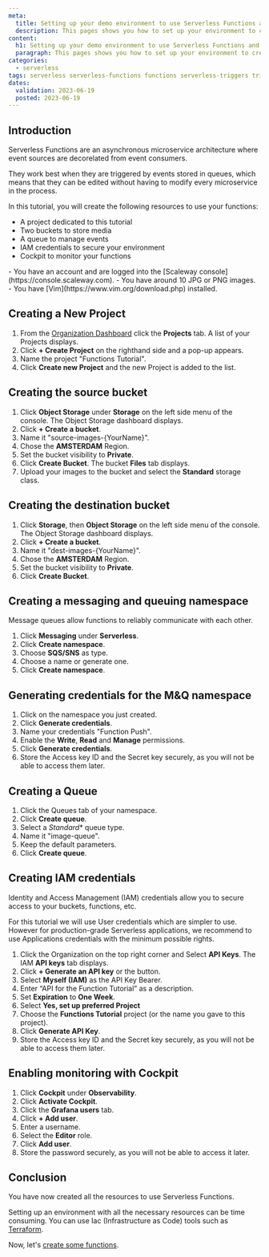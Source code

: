 ```yaml
---
meta:
  title: Setting up your demo environment to use Serverless Functions and Triggers
  description: This pages shows you how to set up your environment to create a demo using Serverless Functions and Triggers
content:
  h1: Setting up your demo environment to use Serverless Functions and Triggers
  paragraph: This pages shows you how to set up your environment to create a demo using Serverless Functions and Triggers
categories:
  - serverless
tags: serverless serverless-functions functions serverless-triggers triggers sqs-queue
dates:
  validation: 2023-06-19
  posted: 2023-06-19
---
```


## Introduction

Serverless Functions are an asynchronous microservice architecture where event sources are decorelated from event consumers.

They work best when they are triggered by events stored in queues, which means that they can be edited without having to modify every microservice in the process.

In this tutorial, you will create the following resources to use your functions:

- A project dedicated to this tutorial
- Two buckets to store media
- A queue to manage events
- IAM credentials to secure your environment
- Cockpit to monitor your functions

<Macro id="iam-requirements" />
 
<Message type="requirement">
  - You have an account and are logged into the [Scaleway console](https://console.scaleway.com).
  - You have around 10 JPG or PNG images.
  - You have [Vim](https://www.vim.org/download.php) installed.
</Message>

## Creating a New Project

1. From the [Organization Dashboard](https://console.scaleway.com/organization) click the **Projects** tab. A list of your Projects displays.
2. Click **+ Create Project** on the righthand side and a pop-up appears. 
3. Name the project "Functions Tutorial".
4. Click **Create new Project** and the new Project is added to the list. 

## Creating the source bucket

1. Click **Object Storage** under **Storage** on the left side menu of the console. The Object Storage dashboard displays.
3. Click **+ Create a bucket**.
4. Name it "source-images-{YourName}".
5. Chose the **AMSTERDAM** Region.
6. Set the bucket visibility to **Private**.
7. Click **Create Bucket**. The bucket **Files** tab displays.
8. Upload your images to the bucket and select the **Standard** storage class.

## Creating the destination bucket

1. Click **Storage**, then **Object Storage** on the left side menu of the console. The Object Storage dashboard displays.
2. Click **+ Create a bucket**.
3. Name it "dest-images-{YourName}".
4. Chose the **AMSTERDAM** Region.
5. Set the bucket visibility to **Private**.
6. Click **Create Bucket**.

## Creating a messaging and queuing namespace

Message queues allow functions to reliably communicate with each other.

1. Click **Messaging** under **Serverless**.
2. Click **Create namespace**.
3. Choose **SQS/SNS** as type.
4. Choose a name or generate one.
5. Click **Create namespace**.

## Generating credentials for the M&Q namespace

1. Click on the namespace you just created.
2. Click **Generate credentials**.
3. Name your credentials "Function Push".
4. Enable the **Write**, **Read** and **Manage** permissions.
5. Click **Generate credentials**.
6. Store the Access key ID and the Secret key securely, as you will not be able to access them later.

## Creating a Queue

1. Click the Queues tab of your namespace.
2. Click **Create queue**.
3. Select a *Standard** queue type.
4. Name it "image-queue". 
5. Keep the default parameters.
6. Click **Create queue**.

## Creating IAM credentials

Identity and Access Management (IAM) credentials allow you to secure access to your buckets, functions, etc. 

<Message type="note">
    For this tutorial we will use User credentials which are simpler to use. However for production-grade Serverless applications, we recommend to use Applications credentials with the minimum possible rights.
</Message>

1. Click the Organization on the top right corner and Select **API Keys**. The IAM **API keys** tab displays.
2. Click **+ Generate an API key** or the <Icon name="plus" /> button.
3. Select **Myself (IAM)** as the API Key Bearer.
4. Enter “API for the Function Tutorial” as a description.
5. Set **Expiration** to **One Week**.
6. Select **Yes, set up preferred Project**
7. Choose the **Functions Tutorial** project (or the name you gave to this project).
8. Click **Generate API Key**.
9. Store the Access key ID and the Secret key securely, as you will not be able to access them later.

## Enabling monitoring with Cockpit

1. Click **Cockpit** under **Observability**.
2. Click **Activate Cockpit**.
3. Click the **Grafana users** tab. 
4. Click **+ Add user**.
5. Enter a username.
6. Select the **Editor** role.
7. Click **Add user**.
8. Store the password securely, as you will not be able to access it later.

## Conclusion

You have now created all the resources to use Serverless Functions.

Setting up an environment with all the necessary resources can be time consuming. You can use Iac (Infrastructure as Code) tools such as [Terraform](/tutorials/manage-instances-with-terraform-and-functions/).

Now, let's [create some functions](/tutorials/create-deploy-serverless-functions/).